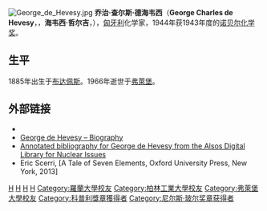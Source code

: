 {{unreferenced|time=2014-07-24T09:18:30+00:00}}
[[File:George_de_Hevesy.jpg|thumb]]
'''乔治·查尔斯·德海韦西'''（'''George Charles de Hevesy'''，{{lang-hu|'''Hevesy György'''}}，'''海韦西·哲尔吉'''，{{bd|1885年|8月1日|1966年|7月5日}}），[[匈牙利|匈牙利]]化学家，1944年获1943年度的[[诺贝尔化学奖|诺贝尔化学奖]]。

== 生平 ==
1885年出生于[[布达佩斯|布达佩斯]]。1966年逝世于[[弗萊堡|弗萊堡]]。

== 外部链接 ==
*{{commonscat-inline|George de Hevesy}}
* [http://nobelprize.org/chemistry/laureates/1943/hevesy-bio.html George de Hevesy – Biography] {{Wayback|url=http://nobelprize.org/chemistry/laureates/1943/hevesy-bio.html |date=20081120000600 }}
* [https://web.archive.org/web/20060828134207/http://alsos.wlu.edu/qsearch.aspx?browse=people%2FHevesy%2C+George+de Annotated bibliography for George de Hevesy from the Alsos Digital Library for Nuclear Issues]
* Eric Scerri, [A Tale of Seven Elements, Oxford University Press, New York, 2013]

{{Chemist-stub}}
{{诺贝尔化学奖获得者(1926年-1950年)}}
{{尼尔斯·玻尔国际金质奖章获得者}}
{{1901年至1950年科普利奖章获奖者}}
{{Authority control}}
{{DEFAULTSORT:Hevesy, George De}}
[[Category:1885年出生|H]]
[[Category:1966年逝世|H]]
[[Category:匈牙利化学家|H]]
[[Category:诺贝尔化学奖获得者|H]]
[[Category:羅蘭大學校友|Category:羅蘭大學校友]]
[[Category:柏林工業大學校友|Category:柏林工業大學校友]]
[[Category:弗萊堡大學校友|Category:弗萊堡大學校友]]
[[Category:科普利獎章獲得者|Category:科普利獎章獲得者]]
[[Category:尼尔斯·玻尔奖章获得者|Category:尼尔斯·玻尔奖章获得者]]